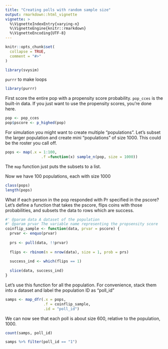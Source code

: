 ```yaml
---
title: "Creating polls with random sample size"
output: rmarkdown::html_vignette
vignette: >
  %\VignetteIndexEntry{varying-n}
  %\VignetteEngine{knitr::rmarkdown}
  %\VignetteEncoding{UTF-8}
---
```


```r
knitr::opts_chunk$set(
  collapse = TRUE,
  comment = "#>"
)
```

```r
library(svysim)
```


`purrr` to make loops

```r
library(purrr)
```



First score the entire pop with a propensity score probability. `pop_cces` is the built-in data. If you just want to use the propensity scores, you're done here.

```r
pop <- pop_cces
pop$pscore <- p_highed(pop)
```



For simulation you might want to create multiple "populations". Let's subset the larger population and create mini "populations" of size 1000. This could be the roster you call off.


```r
pops <- map(.x = 1:100, 
                .f =function(x) sample_n(pop, size = 1000))

```

The `map` function just puts the subsets to a list.

Now we have 100 populations, each with size 1000

```r
class(pops)
length(pops)
```



What if each person in the pop responded with Pr specified in the pscore? Let's define a function that takes the pscore, flips coins with those probabilities, and subsets the data to rows which are success.

```r
#' @param data A dataset of the population
#' @param prvar The variable name representing the propsensity score
coinflip_sample <- function(data, prvar = pscore) {
  prvar <- enquo(prvar)
  
  prs <- pull(data, !!prvar)
  
  flips <- rbinom(n = nrow(data), size = 1, prob = prs)
  
  success_ind <- which(flips == 1)
  
  slice(data, success_ind)
}
```



Let's use this function for all the population. For convenience, stack them into a dataset and label the population ID as "poll_id"

```r
samps <- map_dfr(.x = pops,
                 .f = coinflip_sample, 
                 .id = "poll_id")
```




We can now see that each poll is about size 600, relative to the population, 1000.

```r
count(samps, poll_id)
```


```r
samps %>% filter(poll_id == "1")
```



